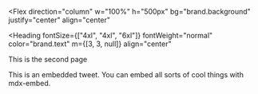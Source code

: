 <Flex
  direction="column"
  w="100%"
  h="500px"
  bg="brand.background"
  justify="center"
  align="center"
>

<Heading
  fontSize={["4xl", "4xl", "6xl"]}
  fontWeight="normal"
  color="brand.text"
  m={[3, 3, null]}
  align="center"
>
  This is the second page
</Heading>

</Flex>

<Box bg="brand.accent" mt={-10} p={6}>
  <Text
  fontSize="3xl"
  fontWeight="normal"
  color="brand.background"
  m={[3, 3, null]}
  align="center"
>
This is an embedded tweet. You can embed all sorts of cool things with mdx-embed.
</Text>

<Box  bg="brand.accent" minH="500px">
  <Tweet
    tweetLink="https://twitter.com/studio_hungry/status/1256343990061936640?s=20"
    align="center"
    theme="dark"
  />
</Box>
</Box>
